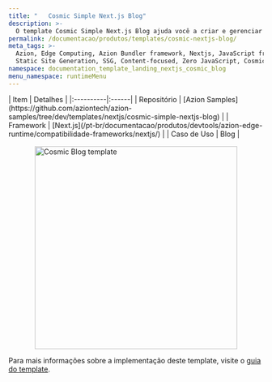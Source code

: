 ```yaml
---
title: "   Cosmic Simple Next.js Blog"
description: >-
  O template Cosmic Simple Next.js Blog ajuda você a criar e gerenciar um blog com facilidade, combinando a performance do Next.js com o gerenciamento de conteúdo do Cosmic headless CMS.
permalink: /documentacao/produtos/templates/cosmic-nextjs-blog/
meta_tags: >-
  Azion, Edge Computing, Azion Bundler framework, Nextjs, JavaScript frameworks,
  Static Site Generation, SSG, Content-focused, Zero JavaScript, Cosmic
namespace: documentation_template_landing_nextjs_cosmic_blog
menu_namespace: runtimeMenu
---
```



<div class="[&_.flex.flex-col]:!gap-4 [&_.flex.flex-col]:md:!gap-8 [&_.flex.flex-col]:2xl:!gap-16">
  <SectionBasicContent
    titleTag="h2"
    description="O template Cosmic Simple Next.js Blog ajuda você a criar e gerenciar um blog com facilidade, combinando a performance do Next.js com o gerenciamento de conteúdo do Cosmic headless CMS."
    buttons={[
      { label: "Deploy template", link: "https://console.azion.com/create/cosmic/cosmic-simple-nextjs-blog", outlined: false, icon: "ai ai-azion", iconPos: "left" },
      { label: "Ver demo", link: "https://zh2nam1q3o.map.azionedge.net/", severity: "secondary" }
    ]}
  />
</div>

<div style="display: flex; gap: 1rem; align-items: center; flex-direction: row; flex-wrap: wrap;">
  <div style="flex: 1; min-width: 300px;">
    | Item | Detalhes |
    |:----------|:------|
    | Repositório | [Azion Samples](https://github.com/aziontech/azion-samples/tree/dev/templates/nextjs/cosmic-simple-nextjs-blog) |
    | Framework | [Next.js](/pt-br/documentacao/produtos/devtools/azion-edge-runtime/compatibilidade-frameworks/nextjs/) |
    | Caso de Uso | Blog |
  </div>
  <div style="display: flex; justify-content: center; align-items: center; flex: 1; min-width: 300px;">
    <img src="/assets/docs/images/uploads/template-showcase/nextjs/cosmic-nextjs-blog.png" width="400" alt="Cosmic Blog template" style="max-width: 100%; height: auto;" />
  </div>
</div>

Para mais informações sobre a implementação deste template, visite o [guia do template](/pt-br/documentacao/produtos/guias/cosmic-simple-next-blog/).